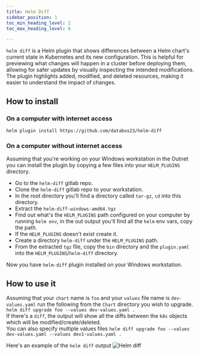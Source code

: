 ```yaml
---
title: Helm Diff
sidebar_position: 1
toc_min_heading_level: 2
toc_max_heading_level: 6

---
```




`helm diff` is a Helm plugin that shows differences between a Helm chart's current state
in Kubernetes and its new configuration. This is helpful for previewing what changes will happen
in a cluster before deploying them, allowing for safer updates by visually inspecting the intended
modifications. The plugin highlights added, modified, and deleted resources, making it easier to
understand the impact of changes. 


## How to install

### On a computer with internet access

`helm plugin install https://github.com/databus23/helm-diff`

### On a computer without internet access

Assuming that you're working on your Windows workstation in the Outnet you can install the plugin
by copying a few files into your `HELM_PLUGINS` directory.

* Go to the `helm-diff` gitlab repo.
* Clone the `helm-diff` gitlab repo to your workstation.
* In the root directory you'll find a directory called `tar-gz`, `cd` into this directory.
* Extract the `helm-diff-windows-amd64.tgz`
* Find out what's the `HELM_PLUGINS` path configured on your computer by running `helm env`, in the out output you'll find all the `helm` env vars, copy the path.
* If the `HELM_PLUGINS` doesn't exist create it.
* Create a directory `helm-diff` under the `HELM_PLUGINS` path.
* From the extracted `tgz` file, copy the `bin` directory and the `plugin.yaml` into the `HELM_PLUGINS`/`helm-diff` directory.

Now you have `helm-diff` plugin installed on your Windows workstation.

## How to use it

Assuming that your `chart` name is `foo` and your `values` file name is `dev-values.yaml`
run the following from the `Chart` directory you wish to upgrade.  
`helm diff upgrade foo --values dev-values.yaml .`  
If there's a `diff`, the output will show all the diffs between the `k8s` objects which will be modified/create/deleted.  
You can also specify multiple values files `helm diff upgrade foo --values dev-values.yaml --values dev1-values.yaml .`

Here's an example of the `helm diff` output
![Helm diff](./img/helm-diff.png)
